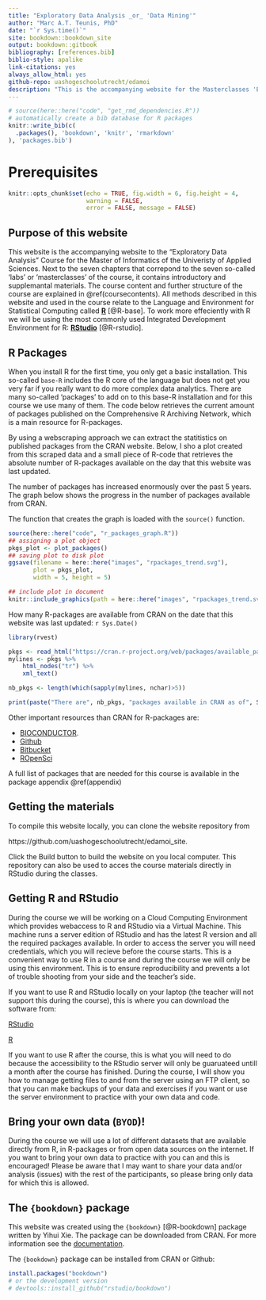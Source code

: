 ```yaml
--- 
title: "Exploratory Data Analysis _or_ 'Data Mining'"
author: "Marc A.T. Teunis, PhD"
date: "`r Sys.time()`"
site: bookdown::bookdown_site
output: bookdown::gitbook
bibliography: [references.bib]
biblio-style: apalike
link-citations: yes
always_allow_html: yes
github-repo: uashogeschoolutrecht/edamoi
description: "This is the accompanying website for the Masterclasses 'Exploratory Data Analysis _or_ 'Data Mining' of the Hogeschool Utrecht Master of Informatics"
---
```


```r
# source(here::here("code", "get_rmd_dependencies.R"))
# automatically create a bib database for R packages
knitr::write_bib(c(
  .packages(), 'bookdown', 'knitr', 'rmarkdown'
), 'packages.bib')

```

# Prerequisites

```r
knitr::opts_chunk$set(echo = TRUE, fig.width = 6, fig.height = 4,
                      warning = FALSE,
                      error = FALSE, message = FALSE)
```

## Purpose of this website
This website is the accompanying website to the "Exploratory Data Analysis" Course for the Master of Informatics of the Univeristy of Applied Sciences. Next to the seven chapters that correpond to the seven so-called 'labs' or 'masterclasses' of the course, it contains introductory and supplemantal materials. The course content and further structure of the course are explained in \@ref(coursecontents). All methods described in this website and used in the course relate to the Language and Environment for Statistical Computing called [**R**](https://cran.r-project.org/) [@R-base]. To work more effeciently with R we will be using the most commonly used Integrated Development Environment for R: [**RStudio**](https://www.rstudio.com) [@R-rstudio]. 

## R Packages
When you install R for the first time, you only get a basic installation. This so-called `base-R` includes the R core of the language but does not get you very far if you really want to do more complex data analytics. There are many so-called 'packages' to add on to this base-R installation and for this course we use many of them. The code below retrieves the current amount of packages published on the Comprehensive R Archiving Network, which is a main resource for R-packages. 

By using a webscraping approach we can extract the statitistics on published packages from the CRAN website. Below, I sho a plot created from this scraped data and a small piece of R-code that retrieves the absolute number of R-packages available on the day that this website was last updated.   

The number of packages has increased enormously over the past 5 years. The graph below shows the progress in the number of packages available from CRAN.

The function that creates the graph is loaded with the `source()` function.

```r
source(here::here("code", "r_packages_graph.R"))
## assigning a plot object 
pkgs_plot <- plot_packages()
## saving plot to disk plot
ggsave(filename = here::here("images", "rpackages_trend.svg"), 
       plot = pkgs_plot,
       width = 5, height = 5)

```

```r
## include plot in document
knitr::include_graphics(path = here::here("images", "rpackages_trend.svg"))
```

How many R-packages are available from CRAN on the date that this website was last updated: `r Sys.Date()` 

```r
library(rvest)

pkgs <- read_html("https://cran.r-project.org/web/packages/available_packages_by_name.html")
mylines <- pkgs %>% 
    html_nodes("tr") %>%
    xml_text()

nb_pkgs <- length(which(sapply(mylines, nchar)>5))

print(paste("There are", nb_pkgs, "packages available in CRAN as of", Sys.Date()))
```

Other important resources than CRAN for R-packages are:

 - [BIOCONDUCTOR](https://www.bioconductor.org/).
 - [Github](https://github.com)
 - [Bitbucket](https://bitbucket.org/)
 - [ROpenSci](https://ropensci.org/packages/)

A full list of packages that are needed for this course is available in the package appendix \@ref(appendix) 

## Getting the materials
To compile this website locally, you can clone the website repository from 

https://github.com/uashogeschoolutrecht/edamoi_site. 

Click the Build button to build the website on you local computer. 
This repository can also be used to acces the course materials directly in RStudio during the classes.

## Getting R and RStudio
During the course we will be working on a Cloud Computing Environment which provides webaccess to R and RStudio via a Virtual Machine. This machine runs a server edition of RStudio and has the latest R version and all the required packages available. In order to access the server you will need credentials, which you will recieve before the course starts. This is a convenient way to use R in a course and during the course we will only be using this environment. This is to ensure reproducibility and prevents a lot of trouble shooting from your side and the teacher's side.

If you want to use R and RStudio locally on your laptop (the teacher will not support this during the course), this is where you can download the software from:

[RStudio](https://www.rstudio.com/products/rstudio/download/) 

[R](https://cran.r-project.org/)

If you want to use R after the course, this is what you will need to do because the accessibility to the RStudio server will only be guaruateed untill a month after the course has finished. During the course, I will show you how to manage getting files to and from the server using an FTP client, so that you can make backups of your data and exercises if you want or use the server environment to practice with your own data and code.

## Bring your own data (`BYOD`)!

During the course we will use a lot of different datasets that are available directly from R, in R-packages or from open data sources on the internet. If you want to bring your own data to practice with you can and this is encouraged! Please be aware that I may want to share your data and/or analysis (issues) with the rest of the participants, so please bring only data for which this is allowed.   

## The `{bookdown}` package
This website was created using the `{bookdown}` [@R-bookdown] package written by Yihui Xie. The package can be downloaded from CRAN. For more information see the [documentation](https://bookdown.org/yihui/bookdown/).

The `{bookdown}` package can be installed from CRAN or Github:

```r
install.packages("bookdown")
# or the development version
# devtools::install_github("rstudio/bookdown")
```
